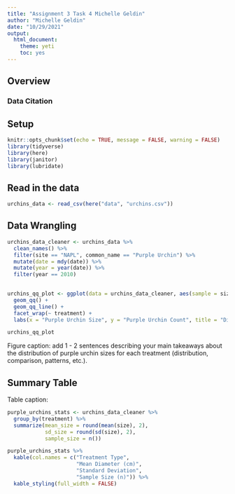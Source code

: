```yaml
---
title: "Assignment 3 Task 4 Michelle Geldin"
author: "Michelle Geldin"
date: "10/29/2021"
output:
  html_document: 
    theme: yeti
    toc: yes
---
```

## Overview

### Data Citation

## Setup
```r
knitr::opts_chunk$set(echo = TRUE, message = FALSE, warning = FALSE)
library(tidyverse)
library(here)
library(janitor)
library(lubridate)
```

## Read in the data

```r
urchins_data <- read_csv(here("data", "urchins.csv"))
```

## Data Wrangling

```r
urchins_data_cleaner <- urchins_data %>%
  clean_names() %>%
  filter(site == "NAPL", common_name == "Purple Urchin") %>%
  mutate(date = mdy(date)) %>%
  mutate(year = year(date)) %>%
  filter(year == 2010)
  
```



```r
urchins_qq_plot <- ggplot(data = urchins_data_cleaner, aes(sample = size)) +
  geom_qq() +
  geom_qq_line() +
  facet_wrap(~ treatment) +
  labs(x = "Purple Urchin Size", y = "Purple Urchin Count", title = "Distribution of Purple Urchins at Naples Site in 2010 Sperated per Treatment")

urchins_qq_plot
```

Figure caption: add 1 - 2 sentences describing your main takeaways about the distribution of purple urchin sizes for each treatment (distribution, comparison, patterns, etc.). 

## Summary Table

Table caption:

```r
purple_urchins_stats <- urchins_data_cleaner %>%
  group_by(treatment) %>%
  summarize(mean_size = round(mean(size), 2),
            sd_size = round(sd(size), 2),
            sample_size = n())

purple_urchins_stats %>%
  kable(col.names = c("Treatment Type",
                      "Mean Diameter (cm)",
                      "Standard Deviation",
                      "Sample Size (n)")) %>%
  kable_styling(full_width = FALSE)
```

